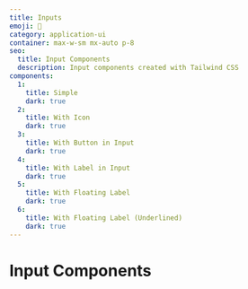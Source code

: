 ```yaml
---
title: Inputs
emoji: 🔌
category: application-ui
container: max-w-sm mx-auto p-8
seo:
  title: Input Components
  description: Input components created with Tailwind CSS
components:
  1:
    title: Simple
    dark: true
  2:
    title: With Icon
    dark: true
  3:
    title: With Button in Input
    dark: true
  4:
    title: With Label in Input
    dark: true
  5:
    title: With Floating Label
    dark: true
  6:
    title: With Floating Label (Underlined)
    dark: true
---
```


# Input Components

<List
  componentsData={componentsArray}
  componentContainer={componentContainer}
/>
